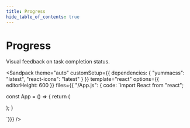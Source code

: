 ```yaml
---
title: Progress
hide_table_of_contents: true
---
```



# Progress

Visual feedback on task completion status.

<Sandpack
theme="auto"
customSetup={{ dependencies: { "yummacss": "latest", "react-icons": "latest" } }}
template="react"
options={{ editorHeight: 600 }}
files={{ "/App.js": {
code: `import React from "react";

const App = () => {
   return (
      <div className="ins h-1/1">
        <div className="m-4 w-full bg-l-gray-6 rad-2">
            <div className="h-2 w-50 bg-lead rad-2"></div>
        </div>
      </div>
   );
}

`}}}
/>